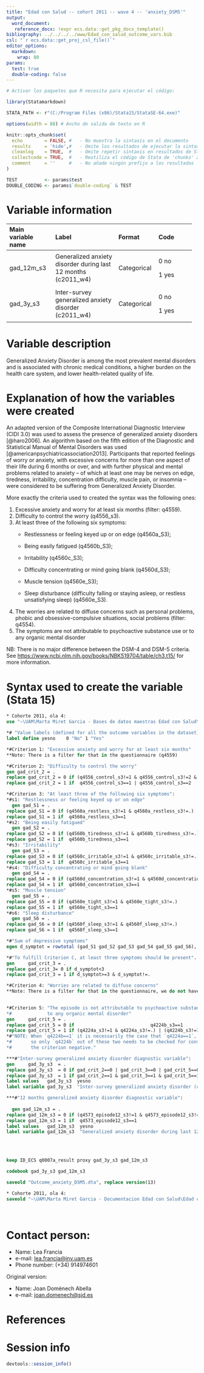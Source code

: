 ```yaml
---
title: "Edad con Salud -- cohort 2011 -- wave 4 -- 'anxiety_DSM5'" 
output:
  word_document:
   reference_docx: !expr ecs.data::get_pkg_docx_template()
bibliography: ../../../../www/Edad_con_salud_outcome_vars.bib 
csl: "`r ecs.data::get_proj_csl_file()`"
editor_options: 
  markdown:
    wrap: 80
params:
  test: true
  double-coding: false
---
```


```r
# Activar los paquetes que R necesita para ejecutar el código:

library(Statamarkdown)

STATA_PATH <- r"(C:/Program Files (x86)/Stata15/StataSE-64.exe)"

options(width = 88) # Ancho de salida de texto en R

knitr::opts_chunk$set( 
  echo        = FALSE, #   - No muestra la sintaxis en el documento
  results     = 'hide',#   - Omite los resultados de ejecutar la sintaxis
  cleanlog    = TRUE,  #   - Omite repetir sintaxis en resultados de Stata
  collectcode = TRUE,  #   - Reutiliza el código de Stata de 'chunks' anteriores
  comment     = ''     #   - No añade ningún prefijo a los resultados
)

TEST          <- params$test
DOUBLE_CODING <- params$`double-coding` & TEST
```

# Variable information

+------------------+-------------------------+--------------+--------------+
| Main variable    | Label                   | Format       | Code         |
| name             |                         |              |              |
+:=================+:========================+:=============+:=============+
| gad_12m_s3       | Generalized anxiety     | Categorical  | 0 no         |
|                  | disorder during last 12 |              |              |
|                  | months (c2011_w4)       |              | 1 yes        |
+------------------+-------------------------+--------------+--------------+
| gad_3y_s3        | Inter-survey            | Categorical  | 0 no         |
|                  | generalized anxiety     |              |              |
|                  | disorder (c2011_w4)     |              | 1 yes        |
+------------------+-------------------------+--------------+--------------+

# Variable description

Generalized Anxiety Disorder is among the most prevalent mental disorders and is
associated with chronic medical conditions, a higher burden on the health care
system, and lower health-related quality of life.

# Explanation of how the variables were created

An adapted version of the Composite International Diagnostic Interview (CIDI
3.0) was used to assess the presence of generalized anxiety disorders
[@haro2006]. An algorithm based on the fifth edition of the Diagnostic and
Statistical Manual of Mental Disorders was used
[@americanpsychiatricassociation2013]. Participants that reported feelings of
worry or anxiety, with excessive concerns for more than one aspect of their life
during 6 months or over, and with further physical and mental problems related
to anxiety -- of which at least one may be nerves on edge, tiredness,
irritability, concentration difficulty, muscle pain, or insomnia -- were
considered to be suffering from Generalized Anxiety Disorder.

More exactly the criteria used to created the syntax was the following ones:

1.  Excessive anxiety and worry for at least six months (filter: q4559).
2.  Difficulty to control the worry (q4556_s3).
3.  At least three of the following six symptoms:
    -   Restlessness or feeling keyed up or on edge (q4560a_S3);

    -   Being easily fatigued (q4560b_S3);

    -   Irritability (q4560c_S3);

    -   Difficulty concentrating or mind going blank (q4560d_S3);

    -   Muscle tension (q4560e_S3);

    -   Sleep disturbance (difficulty falling or staying asleep, or restless
        unsatisfying sleep) (q4560e_S3).
4.  The worries are related to diffuse concerns such as personal problems,
    phobic and obsessive-compulsive situations, social problems (filter: q4554).
5.  The symptoms are not attributable to psychoactive substance use or to any
    organic mental disorder

NB: There is no major difference between the DSM-4 and DSM-5 criteria. See
<https://www.ncbi.nlm.nih.gov/books/NBK519704/table/ch3.t15/> for more
information.

# Syntax used to create the variable (Stata 15)

```stata
* Cohorte 2011, ola 4:
use "~\UAM\Marta Miret Garcia - Bases de datos maestras Edad con Salud\Ola_4\Cohorte 2011\rawdata_c2011w4.dta"
```

```stata
*# "Value labels (defined for all the outcome variables in the dataset)":
label define yesno    0 "No" 1 "Yes"

*#Criterion 1: "Excessive anxiety and worry for at least six months"
**Note: There is a filter for that in the questionnaire (q4559)

*#Criterion 2: "Difficulty to control the worry"
gen gad_crit_2 = .
replace gad_crit_2 = 0 if (q4556_control_s3!=1 & q4556_control_s3!=2 & q4556_control_s3!=.) 
replace gad_crit_2 = 1 if  q4556_control_s3==1 | q4556_control_s3==2

*#Criterion 3: "At least three of the following six symptoms":
*#s1: "Restlessness or feeling keyed up or on edge" 
  gen gad_S1 = .
replace gad_S1 = 0 if (q4560a_restless_s3!=1 & q4560a_restless_s3!=.) 
replace gad_S1 = 1 if  q4560a_restless_s3==1  
*#s2: "Being easily fatigued"
  gen gad_S2 = .
replace gad_S2 = 0 if (q4560b_tiredness_s3!=1 & q4560b_tiredness_s3!=.) 
replace gad_S2 = 1 if  q4560b_tiredness_s3==1  
*#s3: "Irritability"
  gen gad_S3 = .
replace gad_S3 = 0 if (q4560c_irritable_s3!=1 & q4560c_irritable_s3!=.) 
replace gad_S3 = 1 if  q4560c_irritable_s3==1  
*#s4: "Difficulty concentrating or mind going blank" 
  gen gad_S4 = .
replace gad_S4 = 0 if (q4560d_concentration_s3!=1 & q4560d_concentration_s3!=.) 
replace gad_S4 = 1 if  q4560d_concentration_s3==1  
*#s5: "Muscle tension"
  gen gad_S5 = .
replace gad_S5 = 0 if (q4560e_tight_s3!=1 & q4560e_tight_s3!=.) 
replace gad_S5 = 1 if  q4560e_tight_s3==1  
*#s6: "Sleep disturbance"
  gen gad_S6 = .
replace gad_S6 = 0 if (q4560f_sleep_s3!=1 & q4560f_sleep_s3!=.) 
replace gad_S6 = 1 if  q4560f_sleep_s3==1  

*#"Sum of depressive symptoms"
egen d_symptot = rowtotal (gad_S1 gad_S2 gad_S3 gad_S4 gad_S5 gad_S6), missing

*#"To fulfill Criterion C, at least three symptoms should be present".
gen     gad_crit_3 = .
replace gad_crit_3= 0 if d_symptot<3 
replace gad_crit_3 = 1 if d_symptot>=3 & d_symptot!=.

*#Criterion 4: "Worries are related to diffuse concerns"
**Note: There is a filter for that in the questionnaire, we do not have to take it into acount here (q4554)

  
*#Criterion 5: "The episode is not attributable to psychoactive substance use or
*#             to any organic mental disorder"
gen     gad_crit_5 = .
replace gad_crit_5 = 0 if                            q4224b_s3==1              | (q4224_s3==1 & (q4225_causemed12_s3==1 | q4225_causemed23_s3==1 | q4225_causemed24_s3==1 | q4225_causemed25_s3==1 | q4225_causemed30_s3==1 | q4225_causemed31_s3==1))
replace gad_crit_5 = 1 if (q4224a_s3!=1 & q4224a_s3!=.) | (q4224b_s3!=1 & q4224b_s3!=.) | (q4224_s3==1 & (q4225_causemed12_s3!=1 & q4225_causemed23_s3!=1 & q4225_causemed24_s3!=1 & q4225_causemed25_s3!=1 & q4225_causemed30_s3!=1 & q4225_causemed31_s3!=1))
*#"NOTE: When `q4224b==1` it is necessarily the case that `q4224a==1`,
*#       so only `q4224b` out of these two needs to be checked for considering
*#       the criterion negative."

***#"Inter-survey generalized anxiety disorder diagnostic variable":
gen     gad_3y_s3  = .
replace gad_3y_s3  = 0 if gad_crit_2==0 | gad_crit_3==0 | gad_crit_5==0 
replace gad_3y_s3  = 1 if gad_crit_2==1 & gad_crit_3==1 & gad_crit_5==1 
label values   gad_3y_s3  yesno
label variable gad_3y_s3  "Inter-survey generalized anxiety disorder (c2011_w4)"

***#"12 months generalized anxiety disorder diagnostic variable":
  
  gen gad_12m_s3 = .
replace gad_12m_s3 = 0 if (q4573_episode12_s3!=1 & q4573_episode12_s3!=.) 
replace gad_12m_s3 = 1 if  q4573_episode12_s3==1 
label values   gad_12m_s3  yesno
label variable gad_12m_s3  "Generalized anxiety disorder during last 12 months (c2011_w4)"
  
```

<br>

```stata
keep ID_ECS q0007a_result proxy gad_3y_s3 gad_12m_s3

codebook gad_3y_s3 gad_12m_s3 
```

```stata
saveold "Outcome_anxiety_DSM5.dta", replace version(13)
```

```stata
* Cohorte 2011, ola 4:
saveold "~\UAM\Marta Miret Garcia - Documentacion Edad con Salud\Edad con salud - Ola 4\Outcomes\Cohorte 2011\Outcome datasets\Outcome_anxiety_DSM5.dta", replace version(13)
```

<br>

# Contact person:

-   Name: Lea Francia
-   e-mail: [lea.francia\@inv.uam.es](mailto:lea.francia@inv.uam.es){.email}
-   Phone number: (+34) 914974601

Original version:

-   Name: Joan Domènech Abella
-   e-mail: [joan.domenech\@sjd.es](mailto:joan.domenech@sjd.es)

# References

::: {#refs}
:::

\newpage

# Session info

```r
devtools::session_info()
```
